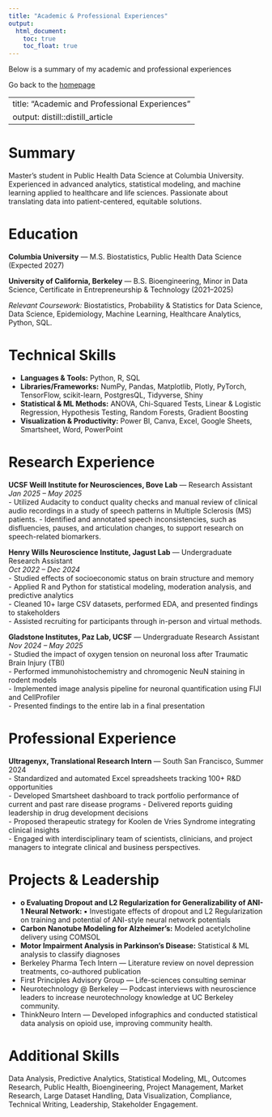 ```yaml
---
title: "Academic & Professional Experiences"
output: 
  html_document:
    toc: true
    toc_float: true
---
```



Below is a summary of my academic and professional experiences

Go back to the [homepage](index.html)


---
title: "Academic and Professional Experiences"
output: distill::distill_article
---

# Summary
Master’s student in Public Health Data Science at Columbia University. Experienced in advanced analytics, statistical modeling, and machine learning applied to healthcare and life sciences. Passionate about translating data into patient-centered, equitable solutions.

# Education
**Columbia University** — M.S. Biostatistics, Public Health Data Science (Expected 2027)  

**University of California, Berkeley** — B.S. Bioengineering, Minor in Data Science, Certificate in Entrepreneurship & Technology (2021–2025)  

*Relevant Coursework:* Biostatistics, Probability & Statistics for Data Science, Data Science, Epidemiology, Machine Learning, Healthcare Analytics, Python, SQL.

# Technical Skills
- **Languages & Tools:** Python, R, SQL  
- **Libraries/Frameworks:** NumPy, Pandas, Matplotlib, Plotly, PyTorch, TensorFlow, scikit-learn, PostgresQL, Tidyverse, Shiny  
- **Statistical & ML Methods:** ANOVA, Chi-Squared Tests, Linear & Logistic Regression, Hypothesis Testing, Random Forests, Gradient Boosting  
- **Visualization & Productivity:** Power BI, Canva, Excel, Google Sheets, Smartsheet, Word, PowerPoint  

# Research Experience

**UCSF Weill Institute for Neurosciences, Bove Lab** — Research Assistant  
*Jan 2025 – May 2025*  
- Utilized Audacity to conduct quality checks and manual review of clinical audio recordings in a study of speech patterns in Multiple Sclerosis (MS) patients.
- Identified and annotated speech inconsistencies, such as disfluencies, pauses, and articulation changes, to support research on speech-related biomarkers.

**Henry Wills Neuroscience Institute, Jagust Lab** — Undergraduate Research Assistant  
*Oct 2022 – Dec 2024*  
- Studied effects of socioeconomic status on brain structure and memory  
- Applied R and Python for statistical modeling, moderation analysis, and predictive analytics  
- Cleaned 10+ large CSV datasets, performed EDA, and presented findings to stakeholders  
- Assisted recruiting for participants through in-person and virtual methods.

**Gladstone Institutes, Paz Lab, UCSF** — Undergraduate Research Assistant  
*Nov 2024 – May 2025*  
- Studied the impact of oxygen tension on neuronal loss after Traumatic Brain Injury (TBI)  
- Performed immunohistochemistry and chromogenic NeuN staining in rodent models  
- Implemented image analysis pipeline for neuronal quantification using FIJI and CellProfiler  
- Presented findings to the entire lab in a final presentation  

# Professional Experience

**Ultragenyx, Translational Research Intern** — South San Francisco, Summer 2024  
- Standardized and automated Excel spreadsheets tracking 100+ R&D opportunities  
- Developed Smartsheet dashboard to track portfolio performance of current and past rare disease programs
- Delivered reports guiding leadership in drug development decisions  
- Proposed therapeutic strategy for Koolen de Vries Syndrome integrating clinical insights  
- Engaged with interdisciplinary team of scientists, clinicians, and project managers to integrate clinical and business perspectives.

# Projects & Leadership
- **o	Evaluating Dropout and L2 Regularization for Generalizability of ANI-1 Neural Network: ** ▪	Investigate effects of dropout and L2 Regularization on training and potential of ANI-style neural network potentials
- **Carbon Nanotube Modeling for Alzheimer’s:** Modeled acetylcholine delivery using COMSOL  
- **Motor Impairment Analysis in Parkinson’s Disease:** Statistical & ML analysis to classify diagnoses  
- Berkeley Pharma Tech Intern — Literature review on novel depression treatments, co-authored publication  
- First Principles Advisory Group — Life-sciences consulting seminar  
- Neurotechnology @ Berkeley — Podcast interviews with neuroscience leaders to increase neurotechnology knowledge at UC Berkeley community.
- ThinkNeuro Intern — Developed infographics and conducted statistical data analysis on opioid use, improving community health.

# Additional Skills
Data Analysis, Predictive Analytics, Statistical Modeling, ML, Outcomes Research, Public Health, Bioengineering, Project Management, Market Research, Large Dataset Handling, Data Visualization, Compliance, Technical Writing, Leadership, Stakeholder Engagement.


